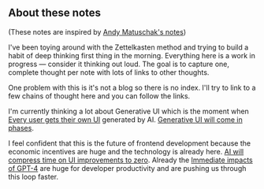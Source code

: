 
<HomeLink />

## About these notes

(These notes are inspired by [Andy Matuschak's notes](https://notes.andymatuschak.org/About_these_notes))

I've been toying around with the Zettelkasten method and trying to build a habit of deep thinking first thing in the morning. Everything here is a work in progress &mdash; consider it thinking out loud. The goal is to capture one, complete thought per note with lots of links to other thoughts.

One problem with this is it's not a blog so there is no index. I'll try to link to a few chains of thought here and you can follow the links.

I'm currently thinking a lot about Generative UI which is the moment when [Every user gets their own UI](/notes/every-user-gets-their-own-ui) generated by AI. [Generative UI will come in phases](/notes/generative-ui-will-come-in-phases).

I feel confident that this is the future of frontend development because the economic incentives are huge and the technology is already here. [AI will compress time on UI improvements to zero](/notes/ai-will-compress-time-on-ui-improvements-to-zero). Already the [Immediate impacts of GPT-4](/notes/immediate-impacts-of-gpt-4) are huge for developer productivity and are pushing us through this loop faster.






